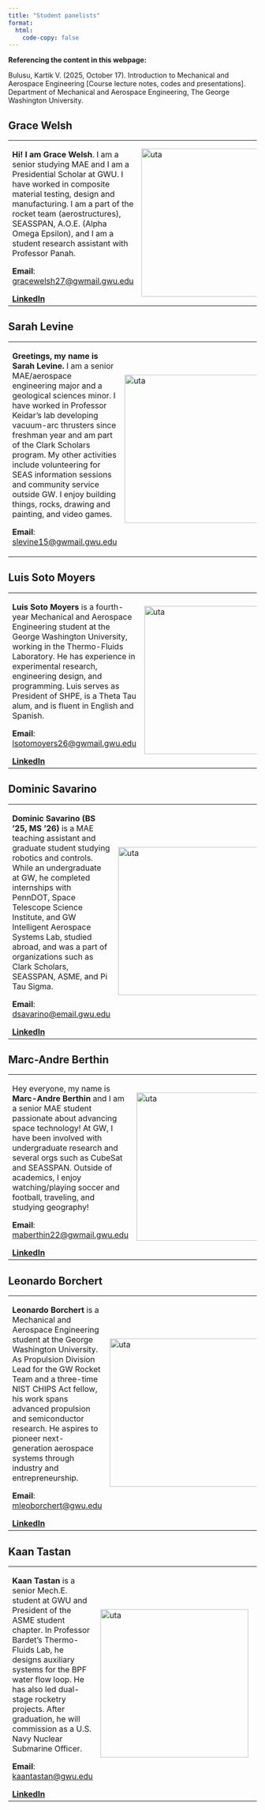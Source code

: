 ```yaml
---
title: "Student panelists"
format: 
  html:
    code-copy: false
---
```


<html>
<head>
    <style>
        body {
            -webkit-user-select: none; /* Safari */
            -moz-user-select: none; /* Firefox */
            -ms-user-select: none; /* IE10+/Edge */
            user-select: none; /* Standard */
        }
    </style>
</head>
<body>

:::{.callout-important}
**Referencing the content in this webpage:**

Bulusu, Kartik V. (2025, October 17). Introduction to Mechanical and Aerospace Engineering [Course lecture notes, codes and presentations]. Department of Mechanical and Aerospace Engineering, The George Washington University.
:::

## Grace Welsh
<div id="marc-berthin"></div>

<table>
  <tr>
    <td width="70%">
      **Hi! I am Grace Welsh**. I am a senior studying MAE and I am a Presidential Scholar at GWU. I have worked in composite material testing, design and manufacturing. I am a part of the rocket team (aerostructures), SEASSPAN, A.O.E. (Alpha Omega Epsilon), and I am a student research assistant with Professor Panah.


      **Email**: <a href="mailto:gracewelsh27@gwmail.gwu.edu">gracewelsh27@gwmail.gwu.edu</a>

      [**LinkedIn**](https://www.linkedin.com/in/grace-welsh-384b7326a/)
    </td>

    <td width="30%">
      <img src="/guest-speakers/GraceWelsh_Headshot.jpeg" alt="uta" style="object-fit:contain width:300px;height:300px; margin-right: 10px;" />
    </td>
  </tr>
</table>

## Sarah Levine
<div id="sarah-levine"></div>

<table>
  <tr>
    <td width="70%">
      **Greetings, my name is Sarah Levine.** I am a senior MAE/aerospace engineering major and a geological sciences minor. I have worked in Professor Keidar’s lab developing vacuum-arc thrusters since freshman year and am part of the Clark Scholars program. My other activities include volunteering for SEAS information sessions and community service outside GW. I enjoy building things, rocks, drawing and painting, and video games.

      **Email**: <a href="mailto:slevine15@gwmail.gwu.edu">slevine15@gwmail.gwu.edu</a>

      <!-- [**LinkedIn**](https://www.linkedin.com/in/sarah-levine-168b1926a/) -->
    </td>

    <td width="30%">
      <img src="/guest-speakers/SarahLevine_Headshot.jpg" alt="uta" style="object-fit:contain width:300px;height:300px; margin-right: 10px;" />
    </td>
  </tr>
</table>

## Luis Soto Moyers 
 <div id="marc-berthin"></div>

<table>
  <tr>
    <td width="70%">
      **Luis Soto Moyers** is a fourth-year Mechanical and Aerospace Engineering student at the George Washington University, working in the Thermo-Fluids Laboratory. He has experience in experimental research, engineering design, and programming. Luis serves as President of SHPE, is a Theta Tau alum, and is fluent in English and Spanish.


      **Email**: <a href="mailto:lsotomoyers26@gwmail.gwu.edu">lsotomoyers26@gwmail.gwu.edu</a>

      [**LinkedIn**](https://www.linkedin.com/in/dominic-savarino/)
    </td>

    <td width="30%">
      <img src="/guest-speakers/LuisSotoMoyers_Headshot.JPG" alt="uta" style="object-fit:contain width:300px;height:300px; margin-right: 10px;" />
    </td>
  </tr>
</table>


## Dominic Savarino
<div id="marc-berthin"></div>

<table>
  <tr>
    <td width="70%">
      **Dominic Savarino (BS ‘25, MS ‘26)** is a MAE teaching assistant and graduate student studying robotics and controls. While an undergraduate at GW, he completed internships with PennDOT, Space Telescope Science Institute, and GW Intelligent Aerospace Systems Lab, studied abroad, and was a part of organizations such as Clark Scholars, SEASSPAN, ASME, and Pi Tau Sigma.


      **Email**: <a href="mailto:dsavarino@email.gwu.edu">dsavarino@email.gwu.edu</a>

      [**LinkedIn**](https://www.linkedin.com/in/dominic-savarino/)
    </td>

    <td width="30%">
      <img src="/guest-speakers/DominicSavarino_Headshot.jpg" alt="uta" style="object-fit:contain width:300px;height:300px; margin-right: 10px;" />
    </td>
  </tr>
</table>

## Marc-Andre Berthin
<div id="marc-berthin"></div>

<table>
  <tr>
    <td width="70%">
      Hey everyone, my name is **Marc-Andre Berthin** and I am a senior MAE student passionate about advancing space technology! At GW, I have been involved with undergraduate research and several orgs such as CubeSat and SEASSPAN. Outside of academics, I enjoy watching/playing soccer and football, traveling, and studying geography!

      **Email**: <a href="mailto:maberthin22@gwmail.gwu.edu">maberthin22@gwmail.gwu.edu</a>

      [**LinkedIn**](https://www.linkedin.com/in/marcandreberthin/)
    </td>

    <td width="30%">
      <img src="/guest-speakers/MAB_Headshot.jpg" alt="uta" style="object-fit:contain width:300px;height:300px; margin-right: 10px;" />
    </td>
  </tr>
</table>

## Leonardo Borchert
<div id="marc-berthin"></div>

<table>
  <tr>
    <td width="70%">
      **Leonardo Borchert** is a Mechanical and Aerospace Engineering student at the George Washington University. As Propulsion Division Lead for the GW Rocket Team and a three-time NIST CHIPS Act fellow, his work spans advanced propulsion and semiconductor research. He aspires to pioneer next-generation aerospace systems through industry and entrepreneurship. 


      **Email**: <a href="mailto:leoborchert@gwu.edu">mleoborchert@gwu.edu</a>

      [**LinkedIn**](https://www.linkedin.com/in/leonardo-borchert-993212260/)
    </td>

    <td width="30%">
      <img src="/guest-speakers/LeonardoBorchert_Headshot.jpg" alt="uta" style="object-fit:contain width:300px;height:300px; margin-right: 10px;" />
    </td>
  </tr>
</table>

## Kaan Tastan
<div id="marc-berthin"></div>

<table>
  <tr>
    <td width="70%">
    **Kaan Tastan** is a senior Mech.E. student at GWU and President of the ASME student chapter. In Professor Bardet’s Thermo-Fluids Lab, he designs auxiliary systems for the BPF water flow loop. He has also led dual-stage rocketry projects. After graduation, he will commission as a U.S. Navy Nuclear Submarine Officer.


      **Email**: <a href="mailto:kaantastan@gwu.edu">kaantastan@gwu.edu</a>

      [**LinkedIn**](https://www.linkedin.com/in/kaan-tastan/)
    </td>

    <td width="30%">
      <img src="/guest-speakers/KaanTastan_Headshot.jpg" alt="uta" style="object-fit:contain width:300px;height:300px; margin-right: 10px;" />
    </td>
  </tr>
</table>



<!-- ## Marlee Alvino
<div id="marlee-alvino"></div>

<table>
  <tr>
    <td width="70%">
      **Marlee** is a senior majoring in computer science with a minor in statistics and, during her time here, she has done a little of just about everything. That includes: being a TA, doing research, mentoring first year students, having internships, and leading student organizations. It’s safe to say there’s a space here for everyone, and she is excited to share it with you!

      **Email**: <a href="mailto:marlenaalvino@gwmail.gwu.edu">marlenaalvino@gwmail.gwu.edu</a>
    </td>

    <td width="30%">
      <img src="/guest-speakers/marlee.jpg" alt="uta" style="object-fit:contain width:300px;height:300px; margin-right: 10px;" />
    </td>
  </tr>
</table> -->


<!-- ## Samantha Kusner
<div id="samantha-kusner"></div>

<table>
  <tr>
    <td width="70%">
      **Sam** is a senior majoring in computer science. During her time at GW, she’s had the opportunity to be on the leadership team for few different organizations, foster a positive learning environment as an LA and UTA, and speak to students like you who are just joining the CS community here. Outside of school, she’s had a few internships which have helped her get a better understanding of what possibilities are out there! She’s looking forward to sharing some of her experience with you.

      **Email**: <a href="mailto:samkusner430@gwmail.gwu.edu">samkusner430@gwmail.gwu.edu</a>
    </td>

    <td width="30%">
      <img src="/guest-speakers/samantha.jpg" alt="uta" style="object-fit:contain width:300px;height:300px; margin-right: 10px;" />
    </td>
  </tr>
</table> -->


<!-- ## Kate Halushka
<div id="kate-halushka"></div>

<table>
  <tr>
    <td width="70%">
      **Kate** is a senior majoring in computer science and has been coding since high school! Throughout her time at GW, she has been a TA for 3 different CS classes, held leadership positions in multiple orgs, and studied abroad in London. She is currently co-chair of [**WiCS** (_Women in Computer Science_)](https://gwwics.github.io/) at GW. She has also completed 2 summer internships, and is a member of **Sigma Delta Tau**. She’s excited to share how she has taken advantage of the opportunities available in CS at GW!

      **Email**: <a href="mailto:khalushka@gwmail.gwu.edu">khalushka@gwmail.gwu.edu</a>
    </td>

    <td width="30%">
      <img src="/guest-speakers/kate.png" alt="uta" style="object-fit:contain width:300px;height:300px; margin-right: 10px;" />
    </td>
  </tr>
</table> -->

<!-- ## Josie Libbon
<div id="josie-lisbon"></div>

<table>
  <tr>
    <td width="70%">
      **Josie** is a senior majoring in computer science and minoring in political science. Throughout her time at GW, she has been an LA and TA for 3 different CS classes, held leadership positions in orgs such as [**WiCS**](https://gwwics.github.io/) and **ACM**, and conducted research with various professors surrounding real-time artificial intelligence. She is currently the undergraduate representative for the CS Curriculum Committee at GW. She has also completed a summer internship at a DMV government contractor, and will be returning there after she graduates in May. She is excited to discuss and give advice on how to have a successful career at GW!
      
      **Email**: <a href="mailto:josielibbon@gwmail.gwu.edu">josielibbon@gwmail.gwu.edu</a>
    </td>

    <td width="30%">
      <img src="/guest-speakers/josie.jpeg" alt="uta" style="object-fit:contain width:300px;height:300px; margin-right: 10px;" />
    </td>
  </tr>
</table> -->

<!-- ## Ryah Carpenter
<div id="rayh-carpenter"></div>

<table>
  <tr>
    <td width="70%">
      **Ryah** is a senior majoring in computer science and minoring in criminal justice. Throughout her time at GW, she has been involved with the [Women’s Club Lacrosse](https://gwu.campuslabs.com/engage/organization/gw-women-s-club-lacrosse) team, been an LA and TA for 3 different CS classes, and conducted research on real-time artificial intelligence. She has also completed two summer internships, and is excited to share all her advice for making the most out of your time in college!
      
      **Email**: <a href="mailto:jrcarpenter349@gwmail.gwu.edu">jrcarpenter349@gwmail.gwu.edu</a>
    </td>

    <td width="30%">
      <img src="/guest-speakers/ryah.png" alt="uta" style="object-fit:contain width:300px;height:300px; margin-right: 10px;" />
    </td>
  </tr>
</table> -->


<!-- ## Lindsey Cicero
<div id="lindsey-cicero"></div>

<table>
  <tr>
    <td width="70%">
      **Lindsey** is a senior majoring in Computer Science with a minor in Creative Writing and a minor in Fine Arts. She is completing the BA program, and that has allowed her to explore her many interests while at GW. Within SEAS Lindsey has held many leadership positions such as being the former Co-Chair of [**WiCS**](https://gwwics.github.io/) as well as the current President of [**SEASSPAN**](https://www.seas.gwu.edu/seasspan). She has also been a TA for some of the upper level CS classes and has had the opportunity to complete two summer internships. She is excited to chat about how to take advantage of the unique opportunities GW provides and how to find what interest you in CS!
      
      **Email**: <a href="mailto:lindseycicero@gwu.edu">lindseycicero@gwu.edu</a>
    </td>

    <td width="30%">
      <img src="/guest-speakers/lindsey.jpg" alt="uta" style="object-fit:contain width:300px;height:300px; margin-right: 10px;" />
    </td>
  </tr>
</table> -->

<!-- ## Clare Jenney
<div id="clare-jenney"></div>

<table>
  <tr>
    <td width="70%">
      **Clare** is a senior majoring in computer science and minoring in economics. During her time at GW, she has enjoyed being an LA and TA for Discrete II and Foundations of Computing, and she hosts a show on GW radio. She has interests in many different areas of computer science, including cybersecurity and low level programming. She is excited to share her experiences and advice about being a student in CS!      
      
      **Email**: <a href="mailto:cjenney77@gwmail.gwu.edu">cjenney77@gwmail.gwu.edu</a>
    </td>

    <td width="30%">
      <img src="/guest-speakers/clare.jpg" alt="uta" style="object-fit:contain width:300px;height:300px; margin-right: 10px;" />
    </td>
  </tr>
</table> -->

<!-- <br><br>
<footer>
  <p><small><small><small><small>This is a Quarto website. To learn more about Quarto websites visit <https://quarto.org/docs/websites>.<br>
  Author: Kartik Bulusu<br>
  Contact: <a href="mailto:bulusu@gwu.edu">bulusu</a><br>
  &copy; 2023 All rights reserved</small></small></small></small></p>
</footer> -->